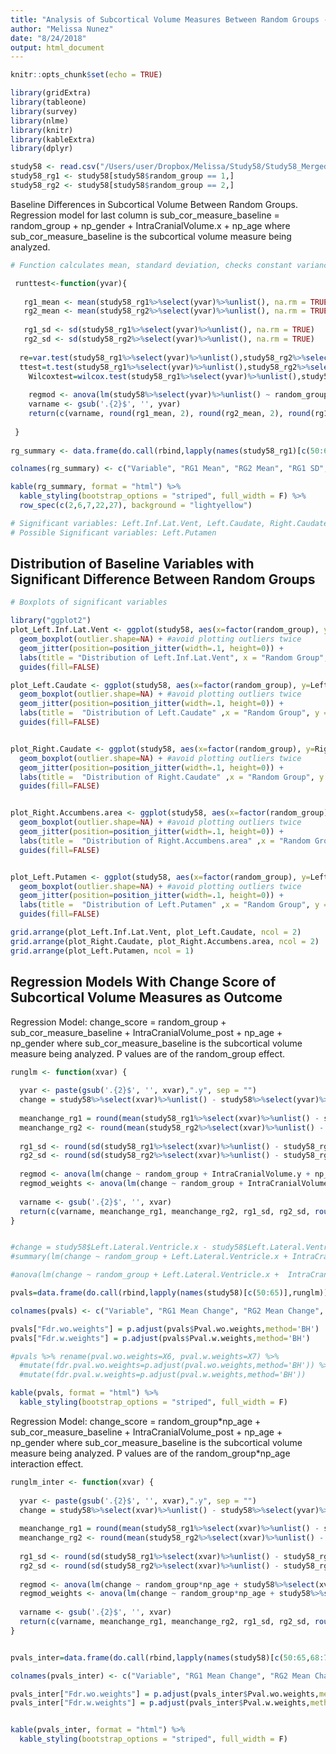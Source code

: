 ```yaml
---
title: "Analysis of Subcortical Volume Measures Between Random Groups - Comparing Regression Models With and Without Propensity Weights"
author: "Melissa Nunez"
date: "8/24/2018"
output: html_document
---
```


```r
knitr::opts_chunk$set(echo = TRUE)
```


```r
library(gridExtra)
library(tableone)
library(survey)
library(nlme)
library(knitr)
library(kableExtra)
library(dplyr)

study58 <- read.csv("/Users/user/Dropbox/Melissa/Study58/Study58_Merged_NeuroPreAndPost.csv")
study58_rg1 <- study58[study58$random_group == 1,]
study58_rg2 <- study58[study58$random_group == 2,]

```

Baseline Differences in Subcortical Volume Between Random Groups. Regression model for last column is sub_cor_measure_baseline = random_group + np_gender + IntraCranialVolume.x + np_age where sub_cor_measure_baseline is the subcortical volume measure being analyzed.

```r
# Function calculates mean, standard deviation, checks constant variance, and then runs ttest and wilcoxon test ( 2 variables) .

 runttest<-function(yvar){
   
   rg1_mean <- mean(study58_rg1%>%select(yvar)%>%unlist(), na.rm = TRUE)
   rg2_mean <- mean(study58_rg2%>%select(yvar)%>%unlist(), na.rm = TRUE)
   
   rg1_sd <- sd(study58_rg1%>%select(yvar)%>%unlist(), na.rm = TRUE)
   rg2_sd <- sd(study58_rg2%>%select(yvar)%>%unlist(), na.rm = TRUE)
  
  re=var.test(study58_rg1%>%select(yvar)%>%unlist(),study58_rg2%>%select(yvar)%>%unlist(), alternative = "two.sided")$p.value
  ttest=t.test(study58_rg1%>%select(yvar)%>%unlist(),study58_rg2%>%select(yvar)%>%unlist(), var.equal=(re >.05), paired=FALSE)$p.value
    Wilcoxtest=wilcox.test(study58_rg1%>%select(yvar)%>%unlist(),study58_rg2%>%select(yvar)%>%unlist(), alternative = "two.sided")$p.value
    
    regmod <- anova(lm(study58%>%select(yvar)%>%unlist() ~ random_group + np_gender + IntraCranialVolume.x + np_age, data = study58))[1,5]
    varname <- gsub('.{2}$', '', yvar)
    return(c(varname, round(rg1_mean, 2), round(rg2_mean, 2), round(rg1_sd, 2), round(rg2_sd, 2), round(Wilcoxtest, 4), round(ttest, 4), round(regmod,4) ))
  
 }
 
rg_summary <- data.frame(do.call(rbind,lapply(names(study58_rg1)[c(50:65,68:79,82:83,90:94)],runttest)))

colnames(rg_summary) <- c("Variable", "RG1 Mean", "RG2 Mean", "RG1 SD", "RG2 SD", "Wilcoxon Test", "T.Test", "Reg Model P.Value")

kable(rg_summary, format = "html") %>%
  kable_styling(bootstrap_options = "striped", full_width = F) %>%
  row_spec(c(2,6,7,22,27), background = "lightyellow")

# Significant variables: Left.Inf.Lat.Vent, Left.Caudate, Right.Caudate, Right.Accumbens.area.
# Possible Significant variables: Left.Putamen
```




## Distribution of Baseline Variables with Significant Difference Between Random Groups
```r
# Boxplots of significant variables

library("ggplot2")
plot_Left.Inf.Lat.Vent <- ggplot(study58, aes(x=factor(random_group), y=Left.Inf.Lat.Vent.x, fill = factor(random_group))) + 
  geom_boxplot(outlier.shape=NA) + #avoid plotting outliers twice
  geom_jitter(position=position_jitter(width=.1, height=0)) + 
  labs(title = "Distribution of Left.Inf.Lat.Vent", x = "Random Group", y = "Left.Inf.Lat.Vent.Baseline") + 
  guides(fill=FALSE)

plot_Left.Caudate <- ggplot(study58, aes(x=factor(random_group), y=Left.Caudate.x, fill = factor(random_group))) + 
  geom_boxplot(outlier.shape=NA) + #avoid plotting outliers twice
  geom_jitter(position=position_jitter(width=.1, height=0)) + 
  labs(title =  "Distribution of Left.Caudate" ,x = "Random Group", y = "Left.Caudate.Baseline") + 
  guides(fill=FALSE)


plot_Right.Caudate <- ggplot(study58, aes(x=factor(random_group), y=Right.Caudate.x, fill = factor(random_group))) + 
  geom_boxplot(outlier.shape=NA) + #avoid plotting outliers twice
  geom_jitter(position=position_jitter(width=.1, height=0)) + 
  labs(title =  "Distribution of Right.Caudate" ,x = "Random Group", y = "Right.Caudate.Baseline") + 
  guides(fill=FALSE)


plot_Right.Accumbens.area <- ggplot(study58, aes(x=factor(random_group), y=Right.Accumbens.area.x, fill = factor(random_group))) + 
  geom_boxplot(outlier.shape=NA) + #avoid plotting outliers twice
  geom_jitter(position=position_jitter(width=.1, height=0)) + 
  labs(title =  "Distribution of Right.Accumbens.area" ,x = "Random Group", y = "Right.Accumbens.area.Baseline") + 
  guides(fill=FALSE)


plot_Left.Putamen <- ggplot(study58, aes(x=factor(random_group), y=Left.Putamen.x, fill = factor(random_group))) + 
  geom_boxplot(outlier.shape=NA) + #avoid plotting outliers twice
  geom_jitter(position=position_jitter(width=.1, height=0)) + 
  labs(title =  "Distribution of Left.Putamen" ,x = "Random Group", y = "Left.Putamen.Baseline") + 
  guides(fill=FALSE)

grid.arrange(plot_Left.Inf.Lat.Vent, plot_Left.Caudate, ncol = 2)
grid.arrange(plot_Right.Caudate, plot_Right.Accumbens.area, ncol = 2)
grid.arrange(plot_Left.Putamen, ncol = 1)
```




## Regression Models With Change Score of Subcortical Volume Measures as Outcome
Regression Model: change_score = random_group + sub_cor_measure_baseline + IntraCranialVolume_post + np_age + np_gender where sub_cor_measure_baseline is the subcortical volume measure being analyzed. P values are of the random_group effect. 

```r
runglm <- function(xvar) {
  
  yvar <- paste(gsub('.{2}$', '', xvar),".y", sep = "")
  change = study58%>%select(xvar)%>%unlist() - study58%>%select(yvar)%>%unlist()
  
  meanchange_rg1 = round(mean(study58_rg1%>%select(xvar)%>%unlist() - study58_rg1%>%select(yvar)%>%unlist(), na.rm = TRUE), 2)
  meanchange_rg2 <- round(mean(study58_rg2%>%select(xvar)%>%unlist() - study58_rg2%>%select(yvar)%>%unlist(), na.rm = TRUE), 2)
  
  rg1_sd <- round(sd(study58_rg1%>%select(xvar)%>%unlist() - study58_rg1%>%select(yvar)%>%unlist(), na.rm = TRUE), 2)
  rg2_sd <- round(sd(study58_rg2%>%select(xvar)%>%unlist() - study58_rg2%>%select(yvar)%>%unlist(), na.rm = TRUE), 2)
  
  regmod <- anova(lm(change ~ random_group + IntraCranialVolume.y + np_age + np_gender, data = study58))[1,5]
  regmod_weights <- anova(lm(change ~ random_group + IntraCranialVolume.y + np_age + np_gender, data = study58, weights = study58$IPW))[1,5]
  
  varname <- gsub('.{2}$', '', xvar)
  return(c(varname, meanchange_rg1, meanchange_rg2, rg1_sd, rg2_sd, round(regmod, 4), round(regmod_weights, 4)))
}


#change = study58$Left.Lateral.Ventricle.x - study58$Left.Lateral.Ventricle.y
#summary(lm(change ~ random_group + Left.Lateral.Ventricle.x + IntraCranialVolume.y + np_age + np_gender, data = study58))

#anova(lm(change ~ random_group + Left.Lateral.Ventricle.x +  IntraCranialVolume.y + np_age + np_gender, data = study58, weights = study58$IPW))[1,5]

pvals=data.frame(do.call(rbind,lapply(names(study58)[c(50:65)],runglm)))

colnames(pvals) <- c("Variable", "RG1 Mean Change", "RG2 Mean Change", "RG1 SD", "RG2 SD", "Pval.wo.weights", "Pval.w.weights")

pvals["Fdr.wo.weights"] = p.adjust(pvals$Pval.wo.weights,method='BH')
pvals["Fdr.w.weights"] = p.adjust(pvals$Pval.w.weights,method='BH')

#pvals %>% rename(pval.wo.weights=X6, pval.w.weights=X7) %>% 
  #mutate(fdr.pval.wo.weights=p.adjust(pval.wo.weights,method='BH')) %>%
  #mutate(fdr.pval.w.weights=p.adjust(pval.w.weights,method='BH'))

kable(pvals, format = "html") %>%
  kable_styling(bootstrap_options = "striped", full_width = F) 


```




Regression Model: change_score = random_group\*np_age + sub_cor_measure_baseline + IntraCranialVolume_post + np_age + np_gender where sub_cor_measure_baseline is the subcortical volume measure being analyzed. P values are of the random_group\*np_age interaction effect. 
```r
runglm_inter <- function(xvar) {
  
  yvar <- paste(gsub('.{2}$', '', xvar),".y", sep = "")
  change = study58%>%select(xvar)%>%unlist() - study58%>%select(yvar)%>%unlist()
  
  meanchange_rg1 = round(mean(study58_rg1%>%select(xvar)%>%unlist() - study58_rg1%>%select(yvar)%>%unlist(), na.rm = TRUE), 2)
  meanchange_rg2 <- round(mean(study58_rg2%>%select(xvar)%>%unlist() - study58_rg2%>%select(yvar)%>%unlist(), na.rm = TRUE), 2)
  
  rg1_sd <- round(sd(study58_rg1%>%select(xvar)%>%unlist() - study58_rg1%>%select(yvar)%>%unlist(), na.rm = TRUE), 2)
  rg2_sd <- round(sd(study58_rg2%>%select(xvar)%>%unlist() - study58_rg2%>%select(yvar)%>%unlist(), na.rm = TRUE), 2)
  
  regmod <- anova(lm(change ~ random_group*np_age + study58%>%select(xvar)%>%unlist() + IntraCranialVolume.y + np_age + np_gender, data = study58))[1,5]
  regmod_weights <- anova(lm(change ~ random_group*np_age + study58%>%select(xvar)%>%unlist() + IntraCranialVolume.y + np_age + np_gender, data = study58, weights = study58$IPW))[1,5]
  
  varname <- gsub('.{2}$', '', xvar)
  return(c(varname, meanchange_rg1, meanchange_rg2, rg1_sd, rg2_sd, round(regmod, 4), round(regmod_weights, 4)))
}


pvals_inter=data.frame(do.call(rbind,lapply(names(study58)[c(50:65,68:79,82:83,90:94)],runglm_inter)))

colnames(pvals_inter) <- c("Variable", "RG1 Mean Change", "RG2 Mean Change", "RG1 SD", "RG2 SD", "Pval.wo.weights", "Pval.w.weights")

pvals_inter["Fdr.wo.weights"] = p.adjust(pvals_inter$Pval.wo.weights,method='BH')
pvals_inter["Fdr.w.weights"] = p.adjust(pvals_inter$Pval.w.weights,method='BH')


kable(pvals_inter, format = "html") %>%
  kable_styling(bootstrap_options = "striped", full_width = F) 


```

